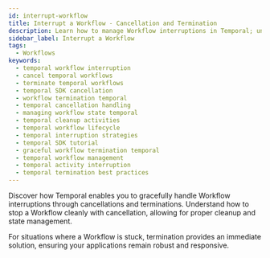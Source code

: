 ```yaml
---
id: interrupt-workflow
title: Interrupt a Workflow - Cancellation and Termination
description: Learn how to manage Workflow interruptions in Temporal; understand how to gracefully handle Workflow cancellations and terminations to ensure proper cleanup and state management.
sidebar_label: Interrupt a Workflow
tags:
  - Workflows
keywords:
  - temporal workflow interruption
  - cancel temporal workflows
  - terminate temporal workflows
  - temporal SDK cancellation
  - workflow termination temporal
  - temporal cancellation handling
  - managing workflow state temporal
  - temporal cleanup activities
  - temporal workflow lifecycle
  - temporal interruption strategies
  - temporal SDK tutorial
  - graceful workflow termination temporal
  - temporal workflow management
  - temporal activity interruption
  - temporal termination best practices
---
```



Discover how Temporal enables you to gracefully handle Workflow interruptions through cancellations and terminations.
Understand how to stop a Workflow cleanly with cancellation, allowing for proper cleanup and state management.

For situations where a Workflow is stuck, termination provides an immediate solution, ensuring your applications remain robust and responsive.

<RelatedReadContainer>
    <RelatedReadItem path="/develop/go/cancellation" text="Handling Cancellation and Termination using the Go SDK" archetype="feature-guide" />
    <RelatedReadItem path="/develop/php/cancellation" text="Handling Cancellation and Termination using the PHP SDK" archetype="feature-guide" />
    <RelatedReadItem path="/develop/python/cancellation" text="Handling Cancellation and Termination using the Python SDK" archetype="feature-guide" />
    <RelatedReadItem path="/develop/typescript/cancellation" text="Handling Cancellation and Termination using the TypeScript SDK" archetype="feature-guide" />
    <RelatedReadItem path="/develop/dotnet/cancellation" text="Handling Cancellation and Termination using the .NET SDK" archetype="feature-guide" />
</RelatedReadContainer>
